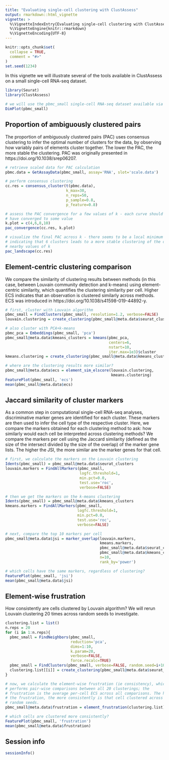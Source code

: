 ```yaml
---
title: "Evaluating single-cell clustering with ClustAssess"
output: rmarkdown::html_vignette
vignette: >
  %\VignetteIndexEntry{Evaluating single-cell clustering with ClustAssess}
  %\VignetteEngine{knitr::rmarkdown}
  %\VignetteEncoding{UTF-8}
---
```


```r
knitr::opts_chunk$set(
  collapse = TRUE,
  comment = "#>"
)
set.seed(1234)
```


In this vignette we will illustrate several of the tools available in 
ClustAssess on a small single-cell RNA-seq dataset.
```r
library(Seurat)
library(ClustAssess)

# we will use the pbmc_small single-cell RNA-seq dataset available via Seurat
DimPlot(pbmc_small)
```


## Proportion of ambiguously clustered pairs
The proportion of ambiguously clustered pairs (PAC) uses consensus clustering
to infer the optimal number of clusters for the data, by observing how
variably pairs of elements cluster together. The lower the PAC, the more stable
the clustering. PAC was originally presented in 
https://doi.org/10.1038/srep06207.
```r
# retrieve scaled data for PAC calculation
pbmc.data = GetAssayData(pbmc_small, assay='RNA', slot='scale.data')

# perform consensus clustering
cc.res = consensus_cluster(t(pbmc.data), 
                           k_max=30, 
                           n_reps=50,
                           p_sample=0.8, 
                           p_feature=0.8)

# assess the PAC convergence for a few values of k - each curve should 
# have converged to some value
k.plot = c(4,6,8,10)
pac_convergence(cc.res, k.plot)

# visualize the final PAC across k - there seems to be a local minimum at k=6, 
# indicating that 6 clusters leads to a more stable clustering of the data than 
# nearby values of k
pac_landscape(cc.res)
```

## Element-centric clustering comparison
We compare the similarity of clustering results between methods (in this case,
between Louvain community detection and k-means) using element-centric 
similarity, which quantifies the clustering similarity per cell. Higher ECS
indicates that an observation is clustered similarly across methods. ECS was 
introduced in https://doi.org/10.1038/s41598-019-44892-y.
```r
# first, cluster with Louvain algorithm
pbmc_small = FindClusters(pbmc_small, resolution=1.2, verbose=FALSE)
louvain.clustering = create_clustering(pbmc_small@meta.data$seurat_clusters)

# also cluster with PCA+k-means
pbmc_pca = Embeddings(pbmc_small, 'pca')
pbmc_small@meta.data$kmeans_clusters = kmeans(pbmc_pca, 
                                              centers=6, 
                                              nstart=10, 
                                              iter.max=1e3)$cluster
kmeans.clustering = create_clustering(pbmc_small@meta.data$kmeans_clusters)

# where are the clustering results more similar?
pbmc_small@meta.data$ecs = element_sim_elscore(louvain.clustering, 
                                               kmeans.clustering)
FeaturePlot(pbmc_small, 'ecs')
mean(pbmc_small@meta.data$ecs)
```

## Jaccard similarity of cluster markers
As a common step in computational single-cell RNA-seq analyses, discriminative
marker genes are identified for each cluster. These markers are then used to 
infer the cell type of the respective cluster. Here, we compare the markers
obtained for each clustering method to ask: how similarly would each cell be 
interpreted across clustering methods? We compare the markers per cell using
the Jaccard similarity (defined as the size of the intersect divided by the 
size of the overlap) of the marker gene lists. The higher the JSI, the more
similar are the marker genes for that cell.
```r
# first, we calculate the markers on the Louvain clustering
Idents(pbmc_small) = pbmc_small@meta.data$seurat_clusters
louvain.markers = FindAllMarkers(pbmc_small, 
                                 logfc.threshold=1, 
                                 min.pct=0.0, 
                                 test.use='roc', 
                                 verbose=FALSE)

# then we get the markers on the k-means clustering
Idents(pbmc_small) = pbmc_small@meta.data$kmeans_clusters
kmeans.markers = FindAllMarkers(pbmc_small, 
                                logfc.threshold=1, 
                                min.pct=0.0, 
                                test.use='roc', 
                                verbose=FALSE)

# next, compare the top 10 markers per cell
pbmc_small@meta.data$jsi = marker_overlap(louvain.markers, 
                                          kmeans.markers, 
                                          pbmc_small@meta.data$seurat_clusters, 
                                          pbmc_small@meta.data$kmeans_clusters, 
                                          n=10, 
                                          rank_by='power')

# which cells have the same markers, regardless of clustering?
FeaturePlot(pbmc_small, 'jsi')
mean(pbmc_small@meta.data$jsi)
```


## Element-wise frustration
How consistently are cells clustered by Louvain algorithm? We will rerun Louvain 
clustering 20 times across random seeds to investigate.
```r
clustering.list = list()
n.reps = 20
for (i in 1:n.reps){
  pbmc_small = FindNeighbors(pbmc_small, 
                             reduction='pca', 
                             dims=1:10, 
                             k.param=20, 
                             verbose=FALSE, 
                             force.recalc=TRUE)
  pbmc_small = FindClusters(pbmc_small, verbose=FALSE, random.seed=i+1000)
  clustering.list[[i]] = create_clustering(pbmc_small@meta.data$seurat_clusters)
}

# now, we calculate the element-wise frustration (ie consistency), which
# performs pair-wise comparisons between all 20 clusterings; the 
# frustration is the average per-cell ECS across all comparisons. The higher
# the frustration, the more consistently is that cell clustered across
# random seeds.
pbmc_small@meta.data$frustration = element_frustration(clustering.list)

# which cells are clustered more consistently?
FeaturePlot(pbmc_small, 'frustration')
mean(pbmc_small@meta.data$frustration)
```

## Session info
```r
sessionInfo()
```
